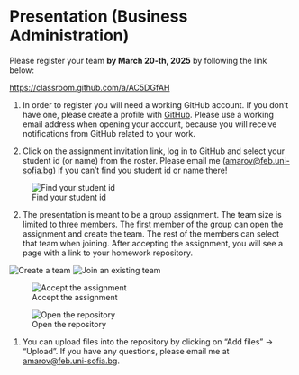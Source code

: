 # Presentation (Business Administration) {.unnumbered}

Please register your team **by March 20-th, 2025** by following the link below:

<https://classroom.github.com/a/AC5DGfAH>

1.  In order to register you will need a working GitHub account. If you don't have one, please create a profile with [GitHub](https://github.com/signup). Please use a working email address when opening your account, because you will receive notifications from GitHub related to your work.

2.  Click on the assignment invitation link, log in to GitHub and select your student id (or name) from the roster. Please email me ([amarov\@feb.uni-sofia.bg](mailto:amarov@feb.uni-sofia.bg)) if you can't find you student id or name there!

![Find your student id](figures/hw/01-Join-Assignment.png)

2.  The presentation is meant to be a group assignment. The team size is limited to three members. The first member of the group can open the assignment and create the team. The rest of the members can select that team when joining. After accepting the assignment, you will see a page with a link to your homework repository.

![Create a team](figures/hw/02-Create-Team.png) ![Join an existing team](figures/hw/02a-Join-Team.png)

![Accept the assignment](figures/hw/03-Accept-Assignment.png)

![Open the repository](figures/hw/05-Open-Repo.png)

1.  You can upload files into the repository by clicking on "Add files" -\> "Upload". If you have any questions, please email me at [amarov\@feb.uni-sofia.bg](mailto:amarov@feb.uni-sofia.bg).